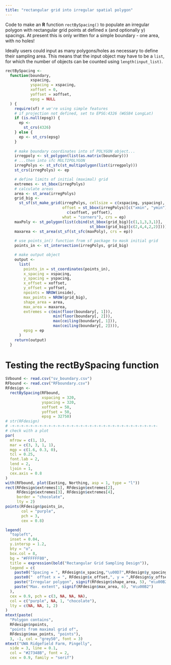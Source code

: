 ```yaml
---
title: "rectangular grid into irregular spatial polygon"
---
```

Code to make an **R** function `rectBySpacing()` to populate an irregular
polygon with rectangular grid points at defined x (and optionally y) spacings.
At present this is only written for a simple boundary - one area, with no holes!

Ideally users could input as many polygons/holes as necessary to define their
sampling area. This means that the input object may have to be a `list`, for
which the number of objects can be counted using `length(input_list)`.

```r
rectBySpacing <-
  function(boundary,
           xspacing,
           yspacing = xspacing,
           xoffset = 0,
           yoffset = xoffset,
           epsg = NULL
  ) {
    require(sf) # we're using simple features
    # if projection not defined, set to EPSG:4326 (WGS84 LongLat)
    if (is.null(epsg)) {
      ep <-
        st_crs(4326)
    } else {
      ep <- st_crs(epsg)
    }
    
    # make boundary coordinates into sf POLYGON object...
    irregpoly <- st_polygon(list(as.matrix(boundary)))
    # ...then into sfc MULTIPOLYGON
    irregPolys <- st_sfc(st_multipolygon(list(irregpoly)))
    st_crs(irregPolys) <- ep

    # define limits of initial (maximal) grid
    extremes <- st_bbox(irregPolys)
    # calculate areas
    area <- st_area(irregPolys)
    grid_big <- 
      st_sf(st_make_grid(irregPolys, cellsize = c(xspacing, yspacing),
                         offset = st_bbox(irregPolys)[c("xmin", "ymin")] +
                           c(xoffset, yoffset),
                         what = "corners"), crs = ep)
    maxPoly <- st_polygon(list(cbind(st_bbox(grid_big)[c(1,1,3,3,1)],
                                     st_bbox(grid_big)[c(2,4,4,2,2)])))
    maxarea <- st_area(st_sf(st_sfc(maxPoly), crs = ep))
    
    # use points_in() function from sf package to mask initial grid
    points_in <- st_intersection(irregPolys, grid_big)

    # make output object
    output <-
      list(
        points_in = st_coordinates(points_in),
        x_spacing = xspacing,
        y_spacing = yspacing,
        x_offset = xoffset,
        y_offset = yoffset,
        npoints = NROW(inside),
        max_points = NROW(grid_big),
        shape_area = area,
        max_area = maxarea,
        extremes = c(min(floor(boundary[, 1])),
                     min(floor(boundary[, 2])),
                     max(ceiling(boundary[, 1])),
                     max(ceiling(boundary[, 2]))),
        epsg = ep
      )
    return(output)
  }
```
    

# Testing the rectBySpacing function

```r
SVbound <- read.csv("sv_boundary.csv")
RFbound <- read.csv("RFboundary.csv")
RFdesign <-
  rectBySpacing(RFbound,
                xspacing = 320,
                yspacing = 320,
                xoffset = 50,
                yoffset = 50,
                epsg = 32750)
# str(RFdesign)
# -+-+-+-+-+-+-+-+-+-+-+-+-+-+-+-+-+-+-+-+-+-+-+-+-+-+-+-+-+-+-+-+-
# check with a plot
par(
  mfrow = c(1, 1),
  mar = c(3, 3, 1, 1),
  mgp = c(1.6, 0.3, 0),
  tcl = 0.25,
  font.lab = 2,
  lend = 2,
  ljoin = 1,
  cex.axis = 0.8
)
with(RFbound, plot(Easting, Northing, asp = 1, type = "l"))
rect(RFdesign$extremes[1], RFdesign$extremes[2],
     RFdesign$extremes[3], RFdesign$extremes[4],
     border = "chocolate",
     lty = 2)
points(RFdesign$points_in,
       col = "purple",
       pch = 3,
       cex = 0.8)

legend(
  "topleft",
  inset = 0.04,
  y.intersp = 1.2,
  bty = "o",
  box.col = 8,
  bg = "#FFFFFF80",
  title = expression(bold("Rectangular Grid Sampling Design")),
  legend = c(
    paste0("Spacing = ", RFdesign$x_spacing,"\u00D7",RFdesign$y_spacing), 
    paste0("  offset x = ", RFdesign$x_offset,", y = ",RFdesign$y_offset),
    paste("Irregular polygon", signif(RFdesign$shape_area, 5), "m\u00B2"),
    paste("Max. extent", signif(RFdesign$max_area, 6), "m\u00B2")
  ),
  cex = 0.9, pch = c(3, NA, NA, NA),
  col = c("purple", NA, 1, "chocolate"),
  lty = c(NA, NA, 1, 2)
)
mtext(paste(
  "Polygon contains",
  RFdesign$npoints,
  "points from maximal grid of",
  RFdesign$max_points, "points"), 
  3, -1, col = "grey50", font = 3)
mtext("UWA Ridgefield Farm, Pingelly", 
  side = 3, line = 0.1, 
  col = "#27348B", font = 2, 
  cex = 0.9, family = "serif")
```

